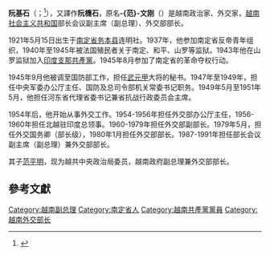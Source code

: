 {{refimprove|time=2018-04-30}}
{{Infobox officeholder
| 姓名     = 阮基石<br>Nguyễn Cơ Thạch
| 圖像     = File:Nguyễn Cơ Thạch 1976.jpg
| caption = 攝於1976年
| width = 200px
|order= {{SRV}}第24任[[越南副總理|副總理]]
|premier = [[范文同|范文同]]<br>[[范雄|范雄]]<br>[[杜梅|杜梅]]
|term_start    = 1987年2月16日
|term_end      = 1991年9月10日
|predecessor=[[阮維楨|阮維楨]]
|successor=[[阮孟琴|阮孟琴]]
|order2= {{VCP}}第六屆[[越南共產黨中央政治局|中央政治局]]委員
|term_start2    = 1986年
|term_end2      = 1991年
|order3= {{SRV}}第8任外交部長
|predecessor3=[[阮維楨|阮維楨]]
|successor3=[[阮孟琴|阮孟琴]]
|term_start3    = 1980年2月7日
|term_end3      = 1991年7月
| 出生日期 = {{Birth date|1921|05|15}}
| 出生地點 = {{French Indochina}}[[東京保護國|東京保護國]][[南定省|南定省]][[务本县|务本县]][[連明社|連明社]]
| 逝世日期 = {{Death date and age|1998|04|10|1921|05|15}}
| 逝世地點 = {{VNM}}[[河內市|河內市]]
| 國籍     = {{French Indochina}}（1921－1945）<br>{{VDR}}（1945－1976）<br>{{VNM}}（1976－1998）
| 民族     = [[京族|京族]]
| 政黨     = {{VCP}}
| 出生名 = -{范}-文剛（{{lang|vi|Phạm Văn Cương}}）
| spouse = 
}}
'''阮基石'''（{{lang-vi|'''Nguyễn Cơ Thạch'''}}；{{bd|1921年|5月15日|1998年|4月10日}}<ref>{{Cite news |url=https://www.washingtonpost.com/archive/local/1998/04/12/vietnamese-diplomat-nguyen-co-thach-dies/77ee20f5-d17a-48a2-b963-8fc4f94513b4/ |title=VIETNAMESE DIPLOMAT NGUYEN CO THACH DIES |date=1998-04-12 |publisher=The Washington Post |accessdate=2018-04-30 |archive-date=2018-04-30 |archive-url=https://web.archive.org/web/20180430114818/https://www.washingtonpost.com/archive/local/1998/04/12/vietnamese-diplomat-nguyen-co-thach-dies/77ee20f5-d17a-48a2-b963-8fc4f94513b4/ |dead-url=no }}</ref>），又譯作'''阮機石'''，原名'''-{范}-文刚'''（{{lang|vi|Phạm Văn Cương}}）是越南政治家、外交家，[[越南社会主义共和国|越南社会主义共和国]]部长会议副主席（副总理）、外交部部长。

1921年5月15日出生于[[南定省|南定省]][[务本县|务本县]]连明社。1937年，他参加南定省反帝青年组织，1940年至1945年被法国殖民者关于南定、和平、山罗等监狱。1943年他在山罗监狱加入[[印度支那共產黨|印度支那共產黨]]。1945年8月参加了南定省的革命夺权行动。

1945年9月他被调至国防部工作，担任[[武元甲|武元甲]]大将的秘书。1947年至1949年，担任中央军委办公厅主任、国防及总司令部机关常委书记职务。1949年5月至1951年5月，他担任河东省代理省委书记兼省抗战行政委员会主席。

1954年后，他开始从事外交工作。1954-1956年担任外交部办公厅主任，1956-1960年担任北越驻印度总领事。1960-1979年担任外交部副部长。1979年5月，担任外交国务卿（部长级），1980年1月担任外交部部长。1987-1991年担任部长会议副主席（副总理）兼外交部部长。

其子[[范平明|范平明]]，现为越共中央政治局委员，越南政府副总理兼外交部部长。

==參考文獻==
{{Reflist}}


{{DEFAULTSORT:Thạch, Nguyễn Cơ}}
[[Category:越南副总理|Category:越南副总理]]
[[Category:南定省人|Category:南定省人]]
[[Category:越南共產黨黨員|Category:越南共產黨黨員]]
[[Category:越南外交部长|Category:越南外交部长]]